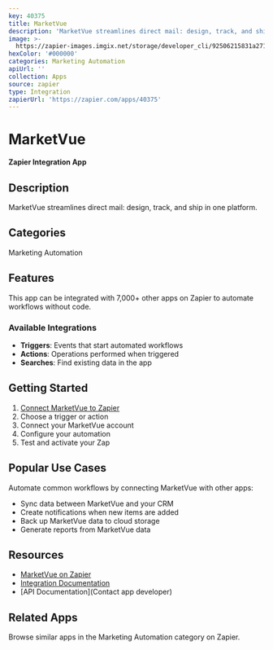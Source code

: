```yaml
---
key: 40375
title: MarketVue
description: 'MarketVue streamlines direct mail: design, track, and ship in one platform.'
image: >-
  https://zapier-images.imgix.net/storage/developer_cli/92506215831a2715b859b66f9cac32be.png?auto=format%2Ccompress&ixlib=python-3.0.0&q=50
hexColor: '#000000'
categories: Marketing Automation
apiUrl: ''
collection: Apps
source: zapier
type: Integration
zapierUrl: 'https://zapier.com/apps/40375'
---
```

# MarketVue

**Zapier Integration App**

## Description

MarketVue streamlines direct mail: design, track, and ship in one platform.

## Categories

Marketing Automation

## Features

This app can be integrated with 7,000+ other apps on Zapier to automate workflows without code.

### Available Integrations

- **Triggers**: Events that start automated workflows
- **Actions**: Operations performed when triggered
- **Searches**: Find existing data in the app

## Getting Started

1. [Connect MarketVue to Zapier](https://zapier.com/apps/40375)
2. Choose a trigger or action
3. Connect your MarketVue account
4. Configure your automation
5. Test and activate your Zap

## Popular Use Cases

Automate common workflows by connecting MarketVue with other apps:

- Sync data between MarketVue and your CRM
- Create notifications when new items are added
- Back up MarketVue data to cloud storage
- Generate reports from MarketVue data

## Resources

- [MarketVue on Zapier](https://zapier.com/apps/40375)
- [Integration Documentation](https://zapier.com/apps/40375/integrations)
- [API Documentation](Contact app developer)

## Related Apps

Browse similar apps in the Marketing Automation category on Zapier.
